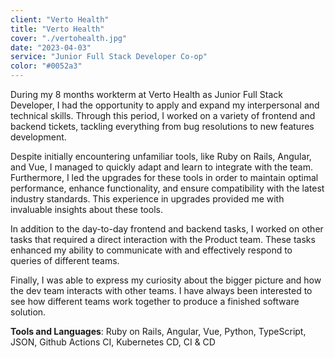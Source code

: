 ```yaml
---
client: "Verto Health"
title: "Verto Health"
cover: "./vertohealth.jpg"
date: "2023-04-03"
service: "Junior Full Stack Developer Co-op"
color: "#0052a3"
---
```


During my 8 months workterm at Verto Health as Junior Full Stack Developer, I had the opportunity to apply and expand my interpersonal and technical skills.
Through this period, I worked on a variety of frontend and backend tickets, tackling everything from bug resolutions to new features development.

Despite initially encountering unfamiliar tools, like Ruby on Rails, Angular, and Vue, I managed to quickly adapt and learn to integrate with the team.
Furthermore, I led the upgrades for these tools in order to maintain optimal performance, enhance functionality, and ensure compatibility with the latest industry standards.
This experience in upgrades provided me with invaluable insights about these tools.

In addition to the day-to-day frontend and backend tasks, I worked on other tasks that required a direct interaction with the Product team.
These tasks enhanced my ability to communicate with and effectively respond to queries of different teams.

Finally, I was able to express my curiosity about the bigger picture and how the dev team interacts with other teams.
I have always been interested to see how different teams work together to produce a finished software solution.

**Tools and Languages**: Ruby on Rails, Angular, Vue, Python, TypeScript, JSON, Github Actions CI, Kubernetes CD, CI & CD
